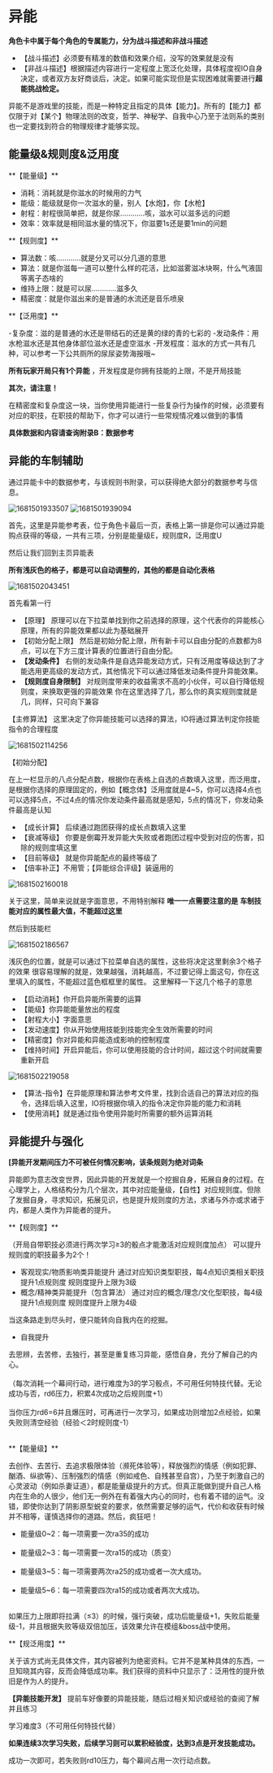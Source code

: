 # 异能

**角色卡中属于每个角色的专属能力，分为战斗描述和非战斗描述**

- 【战斗描述】必须要有精准的数值和效果介绍，没写的效果就是没有
- 【非战斗描述】根据描述内容进行一定程度上宽泛化处理，具体程度视IO自身决定，或者双方友好商谈后，决定。如果可能实现但是实现困难就需要进行**超能挑战检定。**

异能不是游戏里的技能，而是一种特定且指定的具体【能力】。所有的【能力】都仅限于对【某个】物理法则的改变，哲学、神秘学、自我中心乃至于法则系的类别也一定要找到符合的物理规律才能够实现。

## 能量级&规则度&泛用度

<Callout type="info">
**【能量级】**
</Callout> 

  - 消耗：消耗就是你滋水的时候用的力气
  - 能级：能级就是你一次滋水的量，别人【水炮】，你【水枪】
  - 射程：射程很简单把，就是你尿…………咳，滋水可以滋多远的问题
  - 效率：效率就是相同滋水量的情况下，你滋要1s还是要1min的问题

<Callout type="info">
**【规则度】**
</Callout> 

  - 算法数：咳…………就是分叉可以分几道的意思
  - 算法：就是你滋每一道可以整什么样的花活，比如滋雾滋冰块啊，什么气液固等离子态啥的
  - 维持上限：就是可以尿…………滋多久
  - 精密度：就是你滋出来的是普通的水流还是音乐喷泉

<Callout type="info">
**【泛用度】**
</Callout> 

  -复杂度：滋的是普通的水还是带结石的还是黄的绿的青的七彩的
  -发动条件：用水枪滋水还是其他身体部位滋水还是虚空滋水
  -开发程度：滋水的方式一共有几种，可以参考一下公共厕所的尿尿姿势海报哦~

 **所有玩家开局只有1个异能** ，开发程度是你拥有技能的上限，不是开局技能

**其次，请注意！**

在精密度和复杂度这一块，当你使用异能进行一些复杂行为操作的时候，必须要有对应的职技，在职技的帮助下，你才可以进行一些常规情况难以做到的事情

**具体数据和内容请查询附录B：数据参考**

## 异能的车制辅助

通过异能卡中的数据参考，与该规则书附录，可以获得绝大部分的数据参考与信息。

![1681501933507](../../public/image/命运无常异能世界规则书/1681501933507.png)
![1681501939094](../../public/image/命运无常异能世界规则书/1681501939094.png)

首先，这里是异能参考表，位于角色卡最后一页，表格上第一排是你可以通过异能购点获得的等级，一共有三项，分别是能量级E，规则度R，泛用度U

然后让我们回到主页异能表

**所有浅灰色的格子，都是可以自动调整的，其他的都是自动化表格**

![1681502043451](../../public/image/命运无常异能世界规则书/1681502043451.png)

首先看第一行

- 【原理】
  原理可以在下拉菜单找到你之前选择的原理，这个代表你的异能核心原理，所有的异能效果都以此为基础展开
- 【初始分配上限】
  然后是初始分配上限，所有新卡可以自由分配的点数都为8点，可以在下方三度计算表的位置进行自由分配。
- **【发动条件】**
  右侧的发动条件是自选异能发动方式，只有泛用度等级达到了才能选用更高级的发动方式，其他情况下可以通过降低发动条件提升异能效果。
- **【规则度自身限制】**
  对规则度带来的收益需求不高的小伙伴，可以自行降低规则度，来换取更强的异能效果
  你在这里选择了几，那么你的真实规则度就是几，同样，只可向下兼容

【主修算法】
这里决定了你异能技能可以选择的算法，IO将通过算法判定你技能指令的合理程度

![1681502114256](../../public/image/命运无常异能世界规则书/1681502114256.png)

【初始分配】

在上一栏显示的八点分配点数，根据你在表格上自选的点数填入这里，而泛用度，是根据你选择的原理固定的，例如【概念体】泛用度就是4~5，你可以选择4点也可以选择5点，不过4点的情况你发动条件最高就是感知，5点的情况下，你发动条件最高是认知

- 【成长计算】
  后续通过跑团获得的成长点数填入这里
- 【衰减等级】
  你要是倒霉开发异能大失败或者跑团过程中受到对应的伤害，扣除的规则度填这里
- 【目前等级】
  就是你异能配点的最终等级了
- 【倍率补正】不用管；【异能综合评级】装逼用的

![1681502160018](../../public/image/命运无常异能世界规则书/1681502160018.png)

关于这里，简单来说就是字面意思，不用特别解释
**唯一一点需要注意的是**
**车制技能对应的属性最大值，不能超过这里**

然后到技能栏

![1681502186567](../../public/image/命运无常异能世界规则书/1681502186567.png)

浅灰色的位置，就是可以通过下拉菜单自选的属性，这些将决定这里剩余3个格子的效果
很容易理解的就是，效果越强，消耗越高，不过要记得上面这句，你在这里填入的属性，不能超过蓝色框框里的属性。
这里解释一下这几个格子的意思

- 【启动消耗】你开启异能所需要的运算
- 【能级】你异能能量放出的程度
- 【射程大小】字面意思
- 【发动速度】你从开始使用技能到技能完全生效所需要的时间
- 【精密度】你对异能和异能造成影响的控制程度
- 【维持时间】开启异能后，你可以使用技能的合计时间，超过这个时间就需要重新开启

![1681502219058](../../public/image/命运无常异能世界规则书/1681502219058.png)

- 【算法-指令】在异能原理和算法参考文件里，找到合适自己的算法对应的指令，选择后填入这里，IO将根据你填入的指令决定你异能的能力和消耗
- 【使用消耗】就是通过指令使用异能时所需要的额外运算消耗

## 异能提升与强化

**[异能开发期间压力不可被任何情况影响，该条规则为绝对词条**

异能即为意志改变世界，因此异能的开发就是一个挖掘自身，拓展自身的过程。在心理学上，人格结构分为几个层次，其中对应能量级，【自性】对应规则度。但除了发掘自身，寻求知识，拓展见识，也是提升规则度的方法，求诸与外亦或求诸于内，都是人类作为异能者的提升。

<Callout type="info">
**【规则度】**
</Callout> 

（开局自带职技必须进行两次学习≥3的骰点才能激活对应规则度加点）
可以提升规则度的职技最多为2个！

- 客观现实/物质影响类异能提升
  通过对应知识类型职技，每4点知识类相关职技提升1点规则度
  规则度提升上限为3级
- 概念/精神类异能提升（包含算法）
  通过对应的概念/理念/文化型职技，每4级提升1点规则度
  规则度提升上限为4级

当这条路走到尽头时，便只能转向自我内在的挖掘。

- 自我提升

去思辨，去苦修，去独行，甚至是重复练习异能，感悟自身，充分了解自己的内心。<br></br>
（每次消耗一个幕间行动，进行难度为3的学习骰点，不可用任何特技代替。无论成功与否，rd6压力，积累4次成功之后规则度+1）<br></br>
当你压力rd6=6并且爆压时，可再进行一次学习，如果成功则增加2点经验，如果失败则清空经验（经验＜2时规则度-1）<br></br>

<Callout type="info">
**【能量级】**
</Callout> 

去创作、去苦行、去追求极限体验（濒死体验等），释放强烈的情感（例如犯罪、酗酒、纵欲等）、压制强烈的情感（例如戒色、自残甚至自宫），乃至于刺激自己的心灵波动（例如杀妻证道），都是能量级提升的方式。但真正能做到提升自己人格内在生命的人很少，他们无一例外在有着强大内心的同时，也有着不错的运气。没错，即使你达到了阴影原型蜕变的要求，依然需要足够的运气，代价和收获有时候并不相等，谨慎选择你的道路。然后，疯狂吧！

- 能量级0~2：每一项需要一次ra35的成功<br></br>
- 能量级2~3：每一项需要一次ra15的成功（质变）<br></br>
- 能量级3~5：每一项需要两次ra25的成功或者一次大成功。<br></br>
- 能量级5~6：每一项需要四次ra15的成功或者两次大成功。<br></br>

如果压力上限即将拉满（≤3）的时候，强行突破，成功后能量级+1，失败后能量级-1，并且根据失败等级双倍加压，该效果允许在模组&boss战中使用。

<Callout type="info">
**【规泛用度】**
</Callout> 

关于该方式尚无具体文件，其内容被列为绝密资料。它并不是某种具体的东西，一旦知晓其内容，反而会降低成功率。我们获得的资料中只显示了：泛用性的提升依旧是作为人的提升。

**【异能技能开发】**
提前车好像要的异能技能，随后过相关知识或经验的查阅了解并且练习

学习难度3（不可用任何特技代替）

**如果连续3次学习失败，后续学习则可以累积经验度，达到3点是开发技能成功。**

成功一次即可，若失败则rd10压力，每个幕间占用一次行动点数。